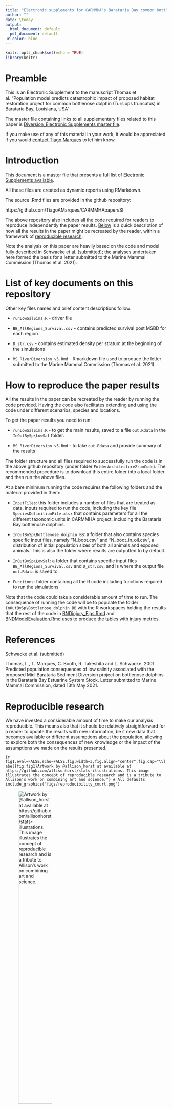 ```yaml
---
title: "Electronic supplements for CARMMHA's Barataria Bay common bottlenose dolphin diversion effect paper"
author: ""
date: \today
output:
  html_document: default
  pdf_document: default
urlcolor: blue
---
```


```r
knitr::opts_chunk$set(echo = TRUE)
library(knitr)
```

# Preamble

This is an Electronic Supplement to the manuscript Thomas et al.  "Population model predicts catastrophic impact of proposed habitat restoration project for common bottlenose dolphin (Tursiops truncatus) in Barataria Bay, Louisiana, USA"

The master file containing links to all supplementary files related to this paper is [Diversion_Electronic Supplements master file](Diversion_ElectronicSupplements.html).

If you make use of any of this material in your work, it would be appreciated if you would [contact Tiago
Marques](mailto:tiago.marques@st-andrews.ac.uk) to let him know.


# Introduction

This document is a master file that presents a full list of [Electronic Supplements available](#list-of-key-documents-on-this-repository). 

All these files are created as dynamic reports using RMarkdown. 

The source .Rmd files are provided in the github repository:

https://github.com/TiagoAMarques/CARMMHApapersSI

The above repository also includes all the code required for readers to reproduce independently the paper results. [Below](#how-to-reproduce-the-paper-results) is a quick description of how all the results in the paper might be recreated by the reader, within a framework of [reproducible research](#reproducible-research).

Note the analysis on this paper are heavily based on the code and model fully described in Schwacke et al. (submitted); the analyses undertaken here formed the basis for a letter submitted to the Marine Mammal Commission (Thomas et al. 2021).

# List of key documents on this repository

Other key files names and brief content descriptions follow:

* `runLowSalSims.R` - driver file

* `BB_AllRegions_Survival.csv` - contains predicted survival post MSBD for each region

* `D_str.csv` - contains estimated density per stratum at the beginning of the simulations

* `MS_RiverDiversion_v5.Rmd` - Rmarkdown file used to produce the letter submitted to the Marine Mammal Commission (Thomas et al. 2021).

# How to reproduce the paper results

All the results in the paper can be recreated by the reader by running the code provided. Having the code also facilitates extending and using the code under different scenarios, species and locations.

To get the paper results you need to run:

* `runLowSalSims.R` - to get the main results, saved to a file `out.Rdata` in the `InOutBySp\LowSal` folder.

* `MS_RiverDiversion_v5.Rmd` - to take `out.Rdata` and provide summary of the results

The folder structure and all files required to successfully run the code is in the above github repository (under folder `FolderArchitecture2runCode`). The recommended procedure is to download this entire folder into a local folder and then run the above files.

At a bare minimum running the code requires the following folders and the material provided in them:

* `InputFiles`: this folder includes a number of files that are treated as data, inputs required to run the code, including the key file `SpeciesDefinitionFile.xlsx` that contains parameters for all the different taxonomic units in CARMMHA project, including the Barataria Bay bottlenose dolphins.

* `InOutBySp\Bottlenose_dolphin_BB`:  a folder that also contains species specific input files, namely "N_boot.csv" and "N_boot_in_oil.csv", a distribution of initial population sizes of both all animals and exposed animals. This is also the folder where results are outputted to by default.

* `InOutBySp\LowSal`: a folder that contains specific input files `BB_AllRegions_Survival.csv` and `D_str.csv`, and is where the output file `out.Rdata` is saved to.

* `Functions`: folder containing all the R code including functions required to run the simulations

Note that the code could take a considerable amount of time to run. The consequence of running the code will be to populate the folder `InOutBySp\Bottlenose_dolphin_BB` with the R workspaces holding the results that the rest of the code in [BNDinjury_Figs.Rmd](BNDinjury_Figs.pdf) and [BNDModelEvaluation.Rmd](BNDModelEvaluation.pdf) uses to produce the tables with injury metrics.

# References

Schwacke et al. (submitted)

Thomas, L., T. Marques, C. Booth, R. Takeshita and L. Schwacke. 2001.  Predicted population consequences of low salinity associated with the proposed Mid-Barataria Sediment Diversion project on bottlenose dolphins in the Barataria Bay Estuarine System Stock.  Letter submitted to Marine Mammal Commission, dated 13th May 2021.

# Reproducible research

We have invested a considerable amount of time to make our analysis reproducible. This means also that it should be relatively straightforward for a reader to update the results with new information, be it new data that becomes available or different assumptions about the population, allowing to explore both the consequences of new knowledge or the impact of the assumptions we made on the results presented.

```{r fig1,eval=FALSE,echo=FALSE,fig.width=3,fig.align="center",fig.cap="\\label{fig:fig1}Artwork by @allison_horst at available at https://github.com/allisonhorst/stats-illustrations. This image illustrates the concept of reproducible research and is a tribute to Allison's work on combining art and science."}
# All defaults
include_graphics("figs/reproducibility_court.png")
```

![Artwork by @allison_horst at available at https://github.com/allisonhorst/stats-illustrations. This image illustrates the concept of reproducible research and is a tribute to Allison's work on combining art and science.](figs/reproducibility_court.png){width=50%}
